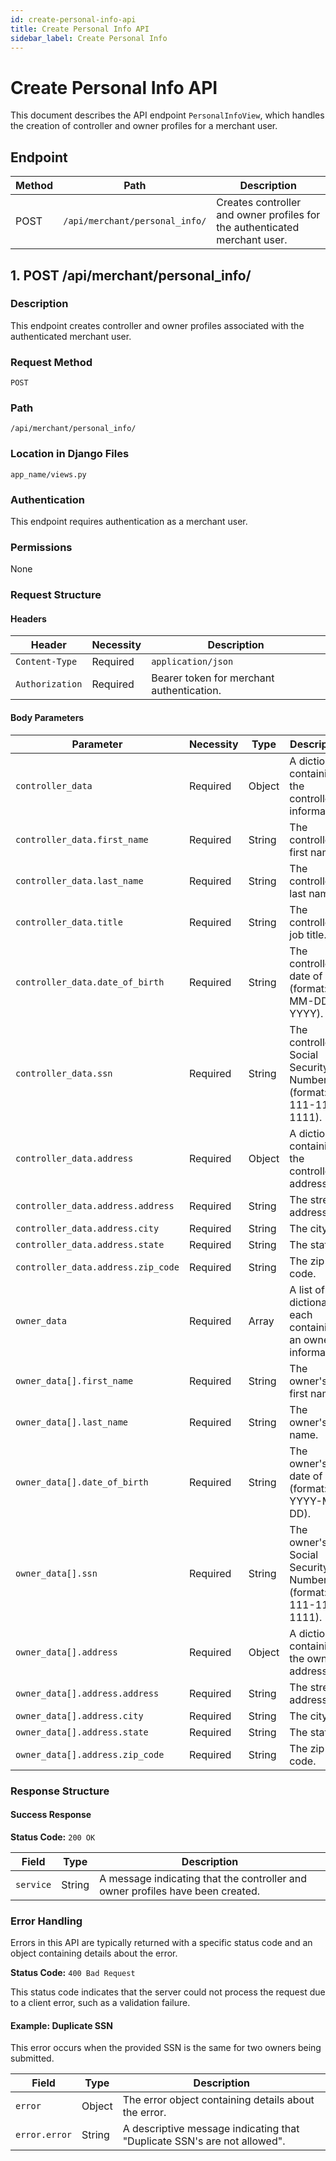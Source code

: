 ```yaml
---
id: create-personal-info-api
title: Create Personal Info API
sidebar_label: Create Personal Info
---
```


# Create Personal Info API

This document describes the API endpoint `PersonalInfoView`, which handles the creation of controller and owner profiles for a merchant user.

## Endpoint

| Method | Path                           | Description                                                  |
|--------|--------------------------------|--------------------------------------------------------------|
| POST   | `/api/merchant/personal_info/` | Creates controller and owner profiles for the authenticated merchant user. |

## 1. POST /api/merchant/personal_info/

### Description

This endpoint creates controller and owner profiles associated with the authenticated merchant user.

### Request Method

`POST`

### Path

`/api/merchant/personal_info/`

### Location in Django Files

`app_name/views.py`

### Authentication

This endpoint requires authentication as a merchant user.

### Permissions

None

### Request Structure

#### Headers

| Header         | Necessity | Description                         |
|----------------|-----------|-------------------------------------|
| `Content-Type` | Required  | `application/json`                  |
| `Authorization`| Required  | Bearer token for merchant authentication. |

#### Body Parameters

| Parameter        | Necessity | Type     | Description                                                                  |
|------------------|-----------|----------|------------------------------------------------------------------------------|
| `controller_data`| Required  | Object   | A dictionary containing the controller's information.                        |
| `controller_data.first_name`  | Required  | String   | The controller's first name.                                                 |
| `controller_data.last_name`   | Required  | String   | The controller's last name.                                                  |
| `controller_data.title`       | Required  | String   | The controller's job title.                                                  |
| `controller_data.date_of_birth`| Required  | String   | The controller's date of birth (format: MM-DD-YYYY).                         |
| `controller_data.ssn`         | Required  | String   | The controller's Social Security Number (format: 111-11-1111).               |
| `controller_data.address`     | Required  | Object   | A dictionary containing the controller's address.                            |
| `controller_data.address.address` | Required  | String   | The street address.                                                          |
| `controller_data.address.city`    | Required  | String   | The city.                                                                    |
| `controller_data.address.state`   | Required  | String   | The state.                                                                   |
| `controller_data.address.zip_code`| Required  | String   | The zip code.                                                                |
| `owner_data`    | Required  | Array    | A list of dictionaries, each containing an owner's information.              |
| `owner_data[].first_name`     | Required  | String   | The owner's first name.                                                      |
| `owner_data[].last_name`      | Required  | String   | The owner's last name.                                                       |
| `owner_data[].date_of_birth`  | Required  | String   | The owner's date of birth (format: YYYY-MM-DD).                              |
| `owner_data[].ssn`            | Required  | String   | The owner's Social Security Number (format: 111-11-1111).                    |
| `owner_data[].address`        | Required  | Object   | A dictionary containing the owner's address.                                 |
| `owner_data[].address.address`| Required  | String   | The street address.                                                          |
| `owner_data[].address.city`   | Required  | String   | The city.                                                                    |
| `owner_data[].address.state`  | Required  | String   | The state.                                                                   |
| `owner_data[].address.zip_code`| Required | String   | The zip code.                                                                |

### Response Structure

#### Success Response

**Status Code:** `200 OK`

| Field   | Type   | Description                                               |
|---------|--------|-----------------------------------------------------------|
| `service` | String | A message indicating that the controller and owner profiles have been created. |

### Error Handling

Errors in this API are typically returned with a specific status code and an object containing details about the error.

**Status Code:** `400 Bad Request`

This status code indicates that the server could not process the request due to a client error, such as a validation failure.

#### Example: Duplicate SSN

This error occurs when the provided SSN is the same for two owners being submitted.

| **Field**       | **Type** | **Description**                                                      |
|-----------------|----------|----------------------------------------------------------------------|
| `error`         | Object   | The error object containing details about the error.                 |
| `error.error`   | String   | A descriptive message indicating that "Duplicate SSN's are not allowed". |
